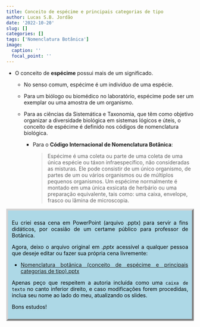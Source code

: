 ```yaml
---
title: Conceito de espécime e principais categorias de tipo
author: Lucas S.B. Jordão
date: '2022-10-20'
slug: []
categories: []
tags: ['Nomenclatura Botânica']
image:
  caption: ''
  focal_point: ''
---
```


- O conceito de **espécime** possui mais de um significado.

  - No senso comum, espécime é um indivíduo de uma espécie.
  
  - Para um biólogo ou biomédico no laboratório, espécime pode ser um exemplar ou uma amostra de um organismo.
  
  - Para as ciências da Sistemática e Taxonomia, que têm como objetivo organizar a diversidade biológica em sistemas lógicos e úteis, o conceito de espécime é definido nos códigos de nomenclatura biológica.
  
    - Para o **Código Internacional de Nomenclatura Botânica**:
    
      > Espécime é uma coleta ou parte de uma coleta de uma única espécie ou táxon infraespecífico, não consideradas as misturas. Ele pode consistir de um único organismo, de partes de um ou vários organismos ou de múltiplos pequenos organismos. Um espécime normalmente é montado em uma única exsicata de herbário ou uma preparação equivalente, tais como: uma caixa, envelope, frasco ou lâmina de microscopia.

::: {style="color: black; background: lightblue; text-align: justify; border: 5px outset lightgray; padding: 10px;"}

Eu criei essa cena em PowerPoint (arquivo .pptx) para servir a fins didáticos, por ocasião de um certame público para professor de Botânica.

Agora, deixo o arquivo original em *.pptx* acessível a qualquer pessoa que deseje editar ou fazer sua própria cena livremente:

- [Nomenclatura botânica (conceito de espécime e principais categorias de tipo).pptx](./static/files/Nomenclatura botânica (conceito de espécime e principais categorias de tipo).pptx)

Apenas peço que respeitem a autoria incluída como uma `caixa de texto` no canto inferior direito, e caso modificações forem procedidas, inclua seu nome ao lado do meu, atualizando os slides.

Bons estudos!

:::